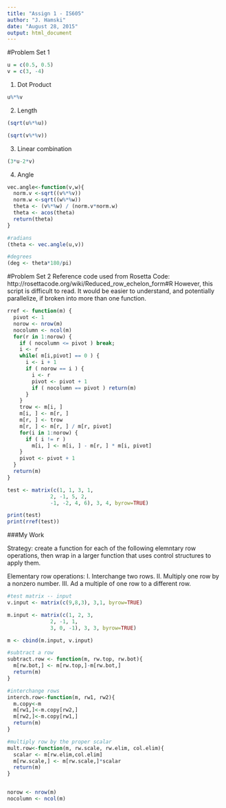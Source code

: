 ```yaml
---
title: "Assign 1 - IS605"
author: "J. Hamski"
date: "August 28, 2015"
output: html_document
---
```


#Problem Set 1
```r
u = c(0.5, 0.5)
v = c(3, -4)
```

1) Dot Product
```r
u%*%v
```

2) Length
```r
(sqrt(u%*%u))

(sqrt(v%*%v))
```

3) Linear combination
```r
(3*u-2*v)
```

4) Angle
```r
vec.angle<-function(v,w){
  norm.v <-sqrt((v%*%v))
  norm.w <-sqrt((w%*%w))
  theta <- (v%*%w) / (norm.v*norm.w)
  theta <- acos(theta)
  return(theta)
}

#radians
(theta <- vec.angle(u,v))

#degrees
(deg <- theta*180/pi)
```

#Problem Set 2
Reference code used from Rosetta Code: http://rosettacode.org/wiki/Reduced_row_echelon_form#R
However, this script is difficult to read. It would be easier to understand, and potentially parallelize, if broken into more than one function. 
```r

rref <- function(m) {
  pivot <- 1
  norow <- nrow(m)
  nocolumn <- ncol(m)
  for(r in 1:norow) {
    if ( nocolumn <= pivot ) break;
    i <- r
    while( m[i,pivot] == 0 ) {
      i <- i + 1
      if ( norow == i ) {
        i <- r
        pivot <- pivot + 1
        if ( nocolumn == pivot ) return(m)
      }
    }
    trow <- m[i, ]
    m[i, ] <- m[r, ]
    m[r, ] <- trow
    m[r, ] <- m[r, ] / m[r, pivot]
    for(i in 1:norow) {
      if ( i != r )
        m[i, ] <- m[i, ] - m[r, ] * m[i, pivot]
    }
    pivot <- pivot + 1
  }
  return(m)
}

test <- matrix(c(1, 1, 3, 1,
              2, -1, 5, 2,
              -1, -2, 4, 6), 3, 4, byrow=TRUE)

print(test)
print(rref(test))
```

###My Work

Strategy: create a function for each of the following elemntary row operations, then wrap in a larger function that uses control structures to apply them. 

Elementary row operations:
I. Interchange two rows.
II. Multiply one row by a nonzero number.
III. Ad a multiple of one row to a different row.
```r

#test matrix -- input
v.input <- matrix(c(9,8,3), 3,1, byrow=TRUE)

m.input <- matrix(c(1, 2, 3,
              2, -1, 1,
              3, 0, -1), 3, 3, byrow=TRUE)

m <- cbind(m.input, v.input)

#subtract a row 
subtract.row <- function(m, rw.top, rw.bot){
  m[rw.bot,] <- m[rw.top,]-m[rw.bot,]
  return(m)
}

#interchange rows
interch.row<-function(m, rw1, rw2){
  m.copy<-m
  m[rw1,]<-m.copy[rw2,]
  m[rw2,]<-m.copy[rw1,]
  return(m)
}

#multiply row by the proper scalar
mult.row<-function(m, rw.scale, rw.elim, col.elim){
  scalar <- m[rw.elim,col.elim]
  m[rw.scale,] <- m[rw.scale,]*scalar
  return(m)
}


norow <- nrow(m)
nocolumn <- ncol(m)

```